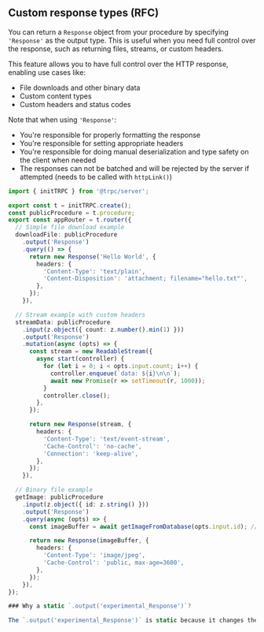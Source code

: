 ## Custom response types (RFC)

You can return a `Response` object from your procedure by specifying `'Response'` as the output type. This is useful when you need full control over the response, such as returning files, streams, or custom headers.

This feature allows you to have full control over the HTTP response, enabling use cases like:

- File downloads and other binary data
- Custom content types
- Custom headers and status codes

Note that when using `'Response'`:

- You're responsible for properly formatting the response
- You're responsible for setting appropriate headers
- You're responsible for doing manual deserialization and type safety on the client when needed
- The responses can not be batched and will be rejected by the server if attempted (needs to be called with `httpLink()`)

```ts twoslash
import { initTRPC } from '@trpc/server';

export const t = initTRPC.create();
const publicProcedure = t.procedure;
export const appRouter = t.router({
  // Simple file download example
  downloadFile: publicProcedure
    .output('Response')
    .query(() => {
      return new Response('Hello World', {
        headers: {
          'Content-Type': 'text/plain',
          'Content-Disposition': 'attachment; filename="hello.txt"',
        },
      });
    }),

  // Stream example with custom headers
  streamData: publicProcedure
    .input(z.object({ count: z.number().min(1) }))
    .output('Response')
    .mutation(async (opts) => {
      const stream = new ReadableStream({
        async start(controller) {
          for (let i = 0; i < opts.input.count; i++) {
            controller.enqueue(`data: ${i}\n\n`);
            await new Promise(r => setTimeout(r, 1000));
          }
          controller.close();
        },
      });

      return new Response(stream, {
        headers: {
          'Content-Type': 'text/event-stream',
          'Cache-Control': 'no-cache',
          'Connection': 'keep-alive',
        },
      });
    }),

  // Binary file example
  getImage: publicProcedure
    .input(z.object({ id: z.string() }))
    .output('Response')
    .query(async (opts) => {
      const imageBuffer = await getImageFromDatabase(opts.input.id); // hypothetical function

      return new Response(imageBuffer, {
        headers: {
          'Content-Type': 'image/jpeg',
          'Cache-Control': 'public, max-age=3600',
        },
      });
    }),
});

### Why a static `.output('experimental_Response')`?

The `.output('experimental_Response')` is static because it changes the type of the procedure in a way that is not compatible with the usual tRPC type system and allows us to reject a request if it is tried to be called with e.g. batching.
```

